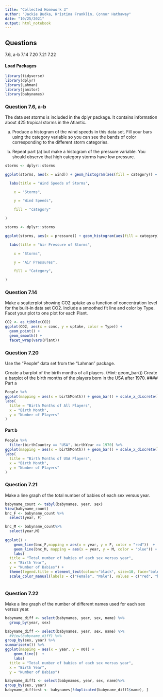 ```yaml
---
title: "Collected Homework 3"
author: "Jackie Budka, Kristina Franklin, Connor Hathaway"
date: "10/25/2021"
output: html_notebook
---
```


## Questions
7.6, a-b
7.14
7.20
7.21
7.22

#### Load Packages
```r
library(tidyverse)
library(dplyr)
library(Lahman)
library(janitor)
library(babynames)
```



### Question 7.6, a-b
The data set storms is included in the dplyr package. It contains information about 425 tropical storms in the Atlantic.

a. Produce a histogram of the wind speeds in this data set. Fill your bars using the category variable so you can see the bands of color corresponding to the different storm categories.

b. Repeat part (a) but make a histogram of the pressure variable. You should observe that high category storms have low pressure.
```r
storms <- dplyr::storms

ggplot(storms, aes(x = wind)) + geom_histogram(aes(fill = category)) +

  labs(title = "Wind Speeds of Storms",

    x = "Storms",

    y = "Wind Speeds",

    fill = "category"

)

```

```r

storms <- dplyr::storms

ggplot(storms, aes(x = pressure)) + geom_histogram(aes(fill = category)) +

  labs(title = "Air Pressure of Storms",

    x = "Storms",

    y = "Air Pressures",

    fill = "Category",

)

```

### Question 7.14
Make a scatterplot showing CO2 uptake as a function of concentration level for the built-in data set CO2. Include a smoothed fit line and color by Type. Facet your plot to one plot for each Plant.
```r
CO2 <- as_tibble(CO2)
ggplot(CO2, aes(x = conc, y = uptake, color = Type)) +
  geom_point() +
  geom_smooth() +
  facet_wrap(vars(Plant))
```

### Question 7.20
Use the "People" data set from the "Lahman" package.

Create a barplot of the birth months of all players. (Hint: geom_bar())
Create a barplot of the birth months of the players born in the USA after 1970.
#### Part a

```r
People %>%
ggplot(mapping = aes(x = birthMonth)) + geom_bar() + scale_x_discrete(limit = c(1:12)) +
labs(
  title = "Birth Months of All Players",
  x = "Birth Month",
  y = "Number of Players"
)
```

#### Part b
```r
People %>%
  filter(birthCountry == "USA", birthYear >= 1970) %>%
ggplot(mapping = aes(x = birthMonth)) + geom_bar() + scale_x_discrete(limit = c(1:12)) +
labs(
  title = "Birth Months of USA Players",
  x = "Birth Month",
  y = "Number of Players"
)
```


### Question 7.21
Make a line graph of the total number of babies of each sex versus year.
```r
babyname_count <- tabyl(babynames, year, sex)
View(babyname_count)
bnc_F <- babyname_count %>%
  select(year, F)

bnc_M <- babyname_count%>%
  select(year,M)
  
ggplot() + 
    geom_line(bnc_F,mapping = aes(x = year, y = F, color = "red"))  +   
    geom_line(bnc_M, mapping = aes(x = year, y = M, color = "blue")) + 
    labs(
  title = "Total number of babies of each sex versus year",
  x = "Birth Year",
  y = "Number of Babies") +
  theme(legend.title = element_text(colour="black", size=10, face="bold")) +
  scale_color_manual(labels = c("Female", "Male"), values = c("red", "blue"))
  
```

### Question 7.22
Make a line graph of the number of different names used for each sex versus year.
```r
babyname_diff <- select(babynames, year, sex, name) %>%
  group_by(year, sex)
```




```r
babyname_diff <- select(babynames, year, sex, name) %>%
  #View(babyname_diff) %>%
group_by(sex, year) %>%
summarise(n()) %>%
ggplot(mapping = aes(x = year, y = n0)) +
    geom_line()  +
    labs(
  title = "Total number of babies of each sex versus year",
  x = "Birth Year",
  y = "Number of Babies")

```

```r
babyname_diff1 <- select(babynames, year, sex, name)%>%
group_by(sex, year)
babyname_difftest <- babynames[!duplicated(babyname_diff1$name), ]

```
